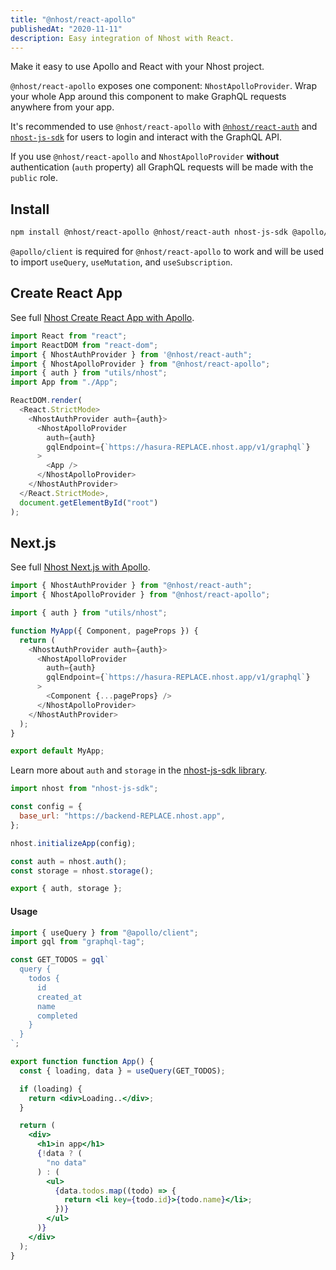 ```yaml
---
title: "@nhost/react-apollo"
publishedAt: "2020-11-11"
description: Easy integration of Nhost with React.
---
```


Make it easy to use Apollo and React with your Nhost project.

`@nhost/react-apollo` exposes one component: `NhostApolloProvider`. Wrap your whole App around this component to make GraphQL requests anywhere from your app.

It's recommended to use `@nhost/react-apollo` with [`@nhost/react-auth`](/libraries/react-auth) and [`nhost-js-sdk`](/libraries/nhost-js-sdk) for users to login and interact with the GraphQL API.

If you use `@nhost/react-apollo` and `NhostApolloProvider` **without** authentication (`auth` property) all GraphQL requests will be made with the `public` role.

## Install

```bash
npm install @nhost/react-apollo @nhost/react-auth nhost-js-sdk @apollo/client graphql graphql-tag
```

`@apollo/client` is required for `@nhost/react-apollo` to work and will be used to import `useQuery`, `useMutation`, and `useSubscription`.

## Create React App

See full [Nhost Create React App with Apollo](https://github.com/nhost/examples/tree/main/create-react-app-apollo).

```jsx:src/index.js
import React from "react";
import ReactDOM from "react-dom";
import { NhostAuthProvider } from '@nhost/react-auth";
import { NhostApolloProvider } from "@nhost/react-apollo";
import { auth } from "utils/nhost";
import App from "./App";

ReactDOM.render(
  <React.StrictMode>
    <NhostAuthProvider auth={auth}>
      <NhostApolloProvider
        auth={auth}
        gqlEndpoint={`https://hasura-REPLACE.nhost.app/v1/graphql`}
      >
        <App />
      </NhostApolloProvider>
    </NhostAuthProvider>
  </React.StrictMode>,
  document.getElementById("root")
);
```

## Next.js

See full [Nhost Next.js with Apollo](https://github.com/nhost/examples/tree/main/nextjs-apollo).

```jsx:pages/_app.js
import { NhostAuthProvider } from "@nhost/react-auth";
import { NhostApolloProvider } from "@nhost/react-apollo";

import { auth } from "utils/nhost";

function MyApp({ Component, pageProps }) {
  return (
    <NhostAuthProvider auth={auth}>
      <NhostApolloProvider
        auth={auth}
        gqlEndpoint={`https://hasura-REPLACE.nhost.app/v1/graphql`}
      >
        <Component {...pageProps} />
      </NhostApolloProvider>
    </NhostAuthProvider>
  );
}

export default MyApp;
```

Learn more about `auth` and `storage` in the [nhost-js-sdk library](/libraries/nhost-js-sdk).

```js:src/utils/nhost.js
import nhost from "nhost-js-sdk";

const config = {
  base_url: "https://backend-REPLACE.nhost.app",
};

nhost.initializeApp(config);

const auth = nhost.auth();
const storage = nhost.storage();

export { auth, storage };
```

#### Usage

```jsx
import { useQuery } from "@apollo/client";
import gql from "graphql-tag";

const GET_TODOS = gql`
  query {
    todos {
      id
      created_at
      name
      completed
    }
  }
`;

export function function App() {
  const { loading, data } = useQuery(GET_TODOS);

  if (loading) {
    return <div>Loading..</div>;
  }

  return (
    <div>
      <h1>in app</h1>
      {!data ? (
        "no data"
      ) : (
        <ul>
          {data.todos.map((todo) => {
            return <li key={todo.id}>{todo.name}</li>;
          })}
        </ul>
      )}
    </div>
  );
}

```
